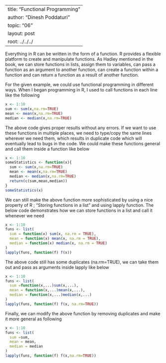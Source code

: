 
---
title: "Functional Programming"
author: "Dinesh Poddaturi"
topic: "06"
layout: post
root: ../../../
---
Everything in R can be written in the form of a function. R provides a flexible platform to create and manipulate functions. As Hadley mentioned in the book, we can store functions in lists, assign them to variables, can pass a function as an argument to another function, can create a function within a function and can return a function as a result of another function.

For the given example, we could use functional programming in different ways. When I began programming in R, I used to call functions in each line like the following 

```r
x <- 1:10
sum <- sum(x,na.rm=TRUE)
mean <- mean(x,na.rm=TRUE)
median <- median(x,na.rm=TRUE)
```
The above code gives proper results without any errors. If we want to use these functions in multiple places, we need to type/copy the same lines wherever we need them, which results in duplicate code which will eventually lead to bugs in the code. We could make these functions general and call them inside a function like below
```r
x <- 1:10
someStatistics <- function(x){
  sum <- sum(x,na.rm=TRUE)
  mean <- mean(x,na.rm=TRUE)
  median <- median(x,na.rm=TRUE)
  return(c(sum,mean,median))
}
someStatistics(x)
```
We can still make the above function more sophisticated by using a nice property of R ; "Storing functions in a list" and using lapply function.
The below code demonstrates how we can store functions in a list and call it whenever we need
```r
x <- 1:10
funs <- list(
  sum = function(x) sum(x, na.rm = TRUE),
  mean = function(x) mean(x, na.rm = TRUE),
  median = function(x) median(x, na.rm = TRUE)
)
lapply(funs, function(f) f(x))
```
The above code still has some duplicates (na.rm=TRUE), we can take them out and pass as arguments inside lapply like below

```r
x <- 1:10
funs <- list(
  sum =function(x,...)sum(x,...),
  mean = function(x,...)mean(x,...),
  median = function(x,...)median(x,...)
)
lapply(funs, function(f) f(x, na.rm=TRUE))
```
Finally, we can modify the above function by removing duplicates and make it more general as following

```r
x <- 1:10
funs <- list(
  sum =sum,
  mean = mean,
  median = median
)
lapply(funs, function(f) f(x,na.rm=TRUE))
```
